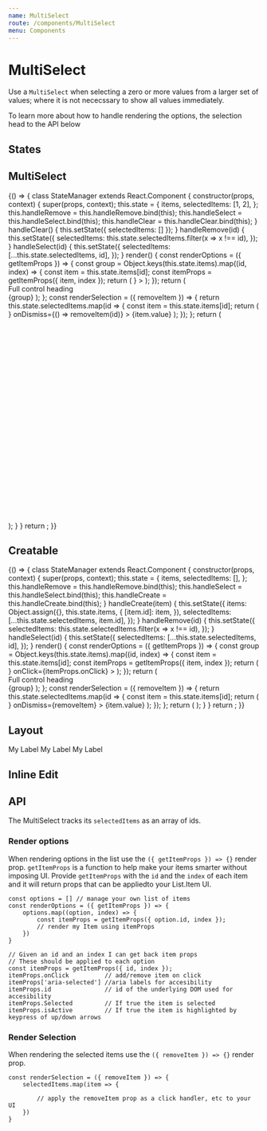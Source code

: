```yaml
---
name: MultiSelect
route: /components/MultiSelect
menu: Components
---
```



# MultiSelect

Use a `MultiSelect` when selecting a zero or more values from a larger set of values; where it is not nececssary to show all values immediately.

To learn more about how to handle rendering the options, the selection head to the API below

## States

<Playground>
  <SpacedGroup direction="vertical">
    <MultiSelect fullWidth hintText="Default" multi />
    <MultiSelect fullWidth disabled hintText="Disabled" multi />
    <MultiSelect fullWidth dirty hintText="Dirty" multi />
    <MultiSelect fullWidth focused hintText="Focused" multi />
    <MultiSelect fullWidth error="snikes" hintText="Error" multi />
  </SpacedGroup>
</Playground>

## MultiSelect

<Playground>
  {() => {
    class StateManager extends React.Component {
      constructor(props, context) {
        super(props, context);
        this.state = {
          items,
          selectedItems: [1, 2],
        };
        this.handleRemove = this.handleRemove.bind(this);
        this.handleSelect = this.handleSelect.bind(this);
        this.handleClear = this.handleClear.bind(this);
      }
      handleClear() {
        this.setState({ selectedItems: [] });
      }
      handleRemove(id) {
        this.setState({
          selectedItems: this.state.selectedItems.filter(x => x !== id),
        });
      }
      handleSelect(id) {
        this.setState({
          selectedItems: [...this.state.selectedItems, id],
        });
      }
      render() {
        const renderOptions = ({ getItemProps }) => {
          const group = Object.keys(this.state.items).map((id, index) => {
            const item = this.state.items[id];
            const itemProps = getItemProps({ item, index });
            return (
              <List.Item
                key={id}
                {...itemProps}
                selected={itemProps.isSelected || itemProps.isActive}
                icon={<Avatar size={36} src={item.href} />}
              >
                <List.ItemText primary={item.value} secondary={item.email} />
              </List.Item>
            );
          });
          return (
            <Paper>
              <Border>
                <div>Full control heading</div>
                <Divider heavy />
                <List bordered>{group}</List>
              </Border>
            </Paper>
          );
        };
        const renderSelection = ({ removeItem }) => {
          return this.state.selectedItems.map(id => {
            const item = this.state.items[id];
            return (
              <Chip
                key={id}
                id={id}
                avatar={<Avatar src={item.href} />}
                onDismiss={() => removeItem(id)}
              >
                {item.value}
              </Chip>
            );
          });
        };
        return (
          <div>
            <MultiSelect
              stretch
              hintText="Select your team members"
              clearable
              onClear={this.handleClear}
              onSelect={this.handleSelect}
              onRemove={this.handleRemove}
              selectedItems={this.state.selectedItems}
              renderSelection={renderSelection}
              renderOptions={renderOptions}
            />
            <br />
            <br />
            <br />
            <br />
            <br />
            <br />
            <br />
            <br />
            <br />
            <br />
            <br />
            <br />
            <br />
            <br />
            <br />
            <br />
            <br />
            <br />
            <br />
            <br />
            <br />
            <br />
            <br />
            <br />
          </div>
        );
      }
    }
    return <StateManager />;
  }}
</Playground>

## Creatable

<Playground>
  {() => {
    class StateManager extends React.Component {
      constructor(props, context) {
        super(props, context);
        this.state = {
          items,
          selectedItems: [],
        };
        this.handleRemove = this.handleRemove.bind(this);
        this.handleSelect = this.handleSelect.bind(this);
        this.handleCreate = this.handleCreate.bind(this);
      }
      handleCreate(item) {
        this.setState({
          items: Object.assign({}, this.state.items, {
            [item.id]: item,
          }),
          selectedItems: [...this.state.selectedItems, item.id],
        });
      }
      handleRemove(id) {
        this.setState({
          selectedItems: this.state.selectedItems.filter(x => x !== id),
        });
      }
      handleSelect(id) {
        this.setState({
          selectedItems: [...this.state.selectedItems, id],
        });
      }
      render() {
        const renderOptions = ({ getItemProps }) => {
          const group = Object.keys(this.state.items).map((id, index) => {
            const item = this.state.items[id];
            const itemProps = getItemProps({ item, index });
            return (
              <List.Item
                key={id}
                id={itemProps.id}
                role={itemProps.role}
                aria-selected={itemProps['aria-selected']}
                selected={itemProps.isSelected || itemProps.isActive}
                icon={<Avatar size={36} src={item.href} />}
                onClick={itemProps.onClick}
              >
                <List.ItemText primary={item.value} secondary={item.email} />
              </List.Item>
            );
          });
          return (
            <Paper>
              <Border>
                <div>Full control heading</div>
                <Divider heavy />
                <List bordered>{group}</List>
              </Border>
            </Paper>
          );
        };
        const renderSelection = ({ removeItem }) => {
          return this.state.selectedItems.map(id => {
            const item = this.state.items[id];
            return (
              <Chip
                id={id}
                avatar={<Avatar src={item.href} />}
                onDismiss={removeItem}
              >
                {item.value}
              </Chip>
            );
          });
        };
        return (
          <MultiSelect
            fullWidth
            hintText="When you're done typing click enter"
            onSelect={this.handleSelect}
            onRemove={this.handleRemove}
            onCreate={this.handleCreate}
            selectedItems={this.state.selectedItems}
            renderOptions={renderOptions}
            renderSelection={renderSelection}
          />
        );
      }
    }
    return <StateManager />;
  }}
</Playground>

## Layout

<Playground>
  <SpacedGroup direction="vertical">
    <FormField center>
      <Label>My Label</Label>
      <MultiSelect hintText="Default" />
    </FormField>
    <FormField center>
      <Label>My Label</Label>
      <MultiSelect hintText="fullWidth" fullWidth />
    </FormField>
    <FormField center>
      <Label>My Label</Label>
      <MultiSelect hintText="stretch" stretch />
    </FormField>
  </SpacedGroup>
</Playground>

## Inline Edit

<Playground>
  <SpacedGroup direction="vertical">
    <MultiSelect fullWidth inlineEdit hintText="Default" />
    <MultiSelect fullWidth inlineEdit disabled hintText="Disabled" />
    <MultiSelect fullWidth inlineEdit dirty hintText="Dirty" />
    <MultiSelect fullWidth inlineEdit error="snikes" hintText="Error" />
    <MultiSelect fullWidth inlineEdit loading hintText="Loading" />
    <MultiSelect fullWidth inlineEdit success hintText="Success" />
  </SpacedGroup>
</Playground>

## API

The MultiSelect tracks its `selectedItems` as an array of ids.

<Divider />

### Render options

When rendering options in the list use the `({ getItemProps }) => {}` render prop. `getItemProps` is a function to help make your items smarter without imposing UI.
Provide `getItemProps` with the `id` and the `index` of each item and it will return props that can be appliedto your List.Item UI.

```
const options = [] // manage your own list of items
const renderOptions = ({ getItemProps }) => {
	options.map((option, index) => {
		const itemProps = getItemProps({ option.id, index });
		// render my Item using itemProps
	})
}
```

```
// Given an id and an index I can get back item props
// These should be applied to each option
const itemProps = getItemProps({ id, index });
itemProps.onClick          // add/remove item on click
itemProps['aria-selected'] //aria labels for accesibility
itemProps.id               // id of the underlying DOM used for accesibility
itemProps.Selected         // If true the item is selected
itemProps.isActive         // If true the item is highlighted by keypress of up/down arrows
```

<Divider />

### Render Selection

When rendering the selected items use the `({ removeItem }) => {}` render prop.

```
const renderSelection = ({ removeItem }) => {
	selectedItems.map(item => {

		// apply the removeItem prop as a click handler, etc to your UI
	})
}
```

<PropsTable of={MultiSelect} />
